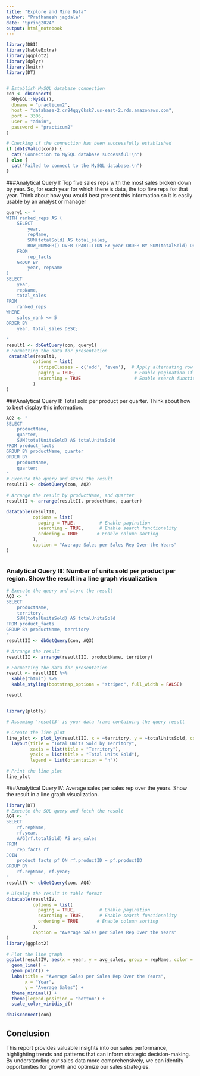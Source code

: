 ---
title: "Explore and Mine Data"
author: "Prathamesh jagdale"
date: "Spring2024"
output: html_notebook
---

```{r Connecting to the database}
library(DBI)
library(kableExtra)
library(ggplot2)
library(dplyr)
library(knitr)
library(DT)


# Establish MySQL database connection
con <- dbConnect(
  RMySQL::MySQL(),
  dbname = "practicum2",
  host = "database-2.cr84qqy6ksk7.us-east-2.rds.amazonaws.com", 
  port = 3306, 
  user = "admin",
  password = "practicum2"
)

# Checking if the connection has been successfully established
if (dbIsValid(con)) {
  cat("Connection to MySQL database successful!\n")
} else {
  cat("Failed to connect to the MySQL database.\n")
}
```
###Analytical Query I: Top five sales reps with the most sales broken down by year. So, for each year for which there is data, the top five reps for that year. Think about how you would best present this information so it is easily usable by an analyst or manager
```{r Analytical Query 1}
query1 <- "
WITH ranked_reps AS (
    SELECT 
        year,
        repName,
        SUM(totalSold) AS total_sales,
        ROW_NUMBER() OVER (PARTITION BY year ORDER BY SUM(totalSold) DESC) AS sales_rank
    FROM 
        rep_facts 
    GROUP BY 
        year, repName
)
SELECT 
    year,
    repName,
    total_sales
FROM 
    ranked_reps
WHERE 
    sales_rank <= 5
ORDER BY 
    year, total_sales DESC;

"
result1 <- dbGetQuery(con, query1)
# Formatting the data for presentation
 datatable(result1, 
          options = list(
            stripeClasses = c('odd', 'even'),  # Apply alternating row colors
            paging = TRUE,                      # Enable pagination if needed
            searching = TRUE                    # Enable search functionality
          )
)


```

###Analytical Query II: Total sold per product per quarter. Think about how to best display this information.
```{r Analytical Query II}
AQ2 <- "
SELECT 
    productName,
    quarter,
    SUM(totalUnitsSold) AS totalUnitsSold
FROM product_facts 
GROUP BY productName, quarter
ORDER BY
    productName,
    quarter;
"
# Execute the query and store the result
resultII <- dbGetQuery(con, AQ2)

# Arrange the result by productName, and quarter
resultII <- arrange(resultII, productName, quarter)

datatable(resultII, 
          options = list(
            paging = TRUE,         # Enable pagination
            searching = TRUE,      # Enable search functionality
            ordering = TRUE       # Enable column sorting
          ),
          caption = "Average Sales per Sales Rep Over the Years"
)



```


### Analytical Query III: Number of units sold per product per region. Show the result in a line graph visualization
```{r Analytical_Query_III, warning=FALSE}

# Execute the query and store the result
AQ3 <- "
SELECT 
    productName,
    territory,
    SUM(totalUnitsSold) AS totalUnitsSold
FROM product_facts 
GROUP BY productName, territory
"
resultIII <- dbGetQuery(con, AQ3)

# Arrange the result 
resultIII <- arrange(resultIII, productName, territory)

# Formatting the data for presentation
result <- resultIII %>%
  kable("html") %>%
  kable_styling(bootstrap_options = "striped", full_width = FALSE)

result


library(plotly)

# Assuming 'result3' is your data frame containing the query result

# Create the line plot
line_plot <- plot_ly(resultIII, x = ~territory, y = ~totalUnitsSold, color = ~productName, type = 'scatter', mode = 'lines+markers') %>%
  layout(title = "Total Units Sold by Territory",
         xaxis = list(title = "Territory"),
         yaxis = list(title = "Total Units Sold"),
         legend = list(orientation = "h"))

# Print the line plot
line_plot

```



###Analytical Query IV: Average sales per sales rep over the years. Show the result in a line graph visualization.
```{r Analytical Query IV}
library(DT)
# Execute the SQL query and fetch the result
AQ4 <- "
SELECT 
    rf.repName,
    rf.year,
    AVG(rf.totalSold) AS avg_sales
FROM 
    rep_facts rf
JOIN 
    product_facts pf ON rf.productID = pf.productID
GROUP BY 
    rf.repName, rf.year;
"
resultIV <- dbGetQuery(con, AQ4)

# Display the result in table format
datatable(resultIV, 
          options = list(
            paging = TRUE,         # Enable pagination
            searching = TRUE,      # Enable search functionality
            ordering = TRUE       # Enable column sorting
          ),
          caption = "Average Sales per Sales Rep Over the Years"
)
library(ggplot2)

# Plot the line graph
ggplot(resultIV, aes(x = year, y = avg_sales, group = repName, color = repName)) +
  geom_line() +
  geom_point() +
  labs(title = "Average Sales per Sales Rep Over the Years",
       x = "Year",
       y = "Average Sales") +
  theme_minimal() +
  theme(legend.position = "bottom") +
  scale_color_viridis_d()

dbDisconnect(con)

```
## Conclusion

This report provides valuable insights into our sales performance, highlighting trends and patterns that can inform strategic decision-making. By understanding our sales data more comprehensively, we can identify opportunities for growth and optimize our sales strategies.





